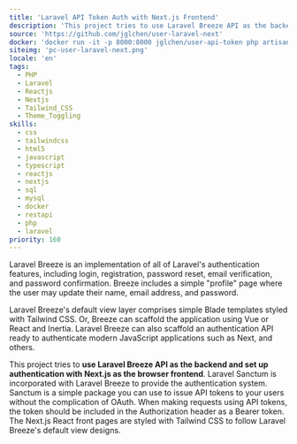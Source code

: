 ```yaml
---
title: 'Laravel API Token Auth with Next.js Frontend'
description: 'This project tries to use Laravel Breeze API as the backend and set up authentication with Next.js as the browser frontend.'
source: 'https://github.com/jglchen/user-laravel-next'
docker: 'docker run -it -p 8000:8000 jglchen/user-api-token php artisan serve --host=0.0.0.0 (server site) | docker run -p 3000:3000 jglchen/user-next-token (client site)'
siteimg: 'pc-user-laravel-next.png'
locale: 'en'
tags:
  - PHP
  - Laravel
  - Reactjs
  - Nextjs
  - Tailwind_CSS
  - Theme_Toggling
skills:
  - css
  - tailwindcss
  - html5
  - javascript
  - typescript
  - reactjs
  - nextjs
  - sql
  - mysql
  - docker
  - restapi
  - php
  - laravel
priority: 160
---
```


Laravel Breeze is an implementation of all of Laravel&apos;s authentication features, including login, registration, password reset, email verification, and password confirmation.
Breeze includes a simple &quot;profile&quot; page where the user may update their name, email address, and password.

Laravel Breeze&apos;s default view layer comprises simple Blade templates styled with Tailwind CSS. Or, Breeze can scaffold the application using Vue or React and Inertia.
Laravel Breeze can also scaffold an authentication API ready to authenticate modern JavaScript applications such as Next, and others.

This project tries to **use Laravel Breeze API as the backend and set up authentication with Next.js as the browser frontend**. Laravel Sanctum is incorporated with Laravel Breeze to provide the authentication system.
Sanctum is a simple package you can use to issue API tokens to your users without the complication of OAuth. 
When making requests using API tokens, the token should be included in the Authorization header as a Bearer token. The Next.js React front pages are styled with Tailwind CSS to follow Laravel Breeze&apos;s default view designs.
